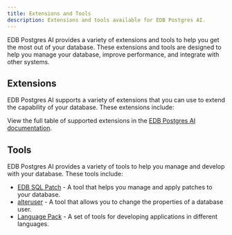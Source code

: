 ```yaml
---
title: Extensions and Tools
description: Extensions and tools available for EDB Postgres AI.
---
```


EDB Postgres AI provides a variety of extensions and tools to help you get the most out of your database. These extensions and tools are designed to help you manage your database, improve performance, and integrate with other systems.

## Extensions

EDB Postgres AI supports a variety of extensions that you can use to extend the capability of your database. These extensions include:

View the full table of supported extensions in the [EDB Postgres AI documentation](/pg_extensions/).

## Tools

EDB Postgres AI provides a variety of tools to help you manage and develop with your database. These tools include:

- [EDB SQL Patch](/tools/edb_sqlpatch/) - A tool that helps you manage and apply patches to your database.
- [alteruser](/tools/alteruser_utility) - A tool that allows you to change the properties of a database user.
- [Language Pack](/language_pack/latest/) - A set of tools for developing applications in different languages.


